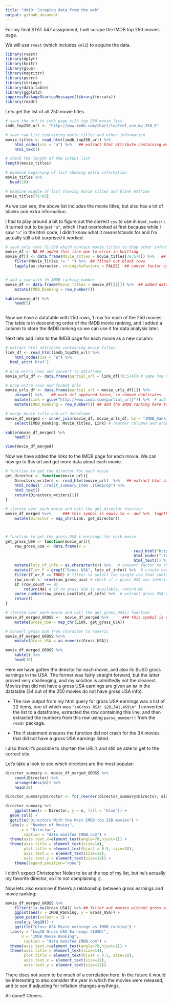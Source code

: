 ```yaml
---
title: "HW10: Scraping data from the web"
output: github_document
---
```


For my final STAT 547 assignment, I will scrape the IMDB top 250 movies page.

We will use `rvest` (which includes `xml2`) to acquire the data.

```r
library(rvest)
library(dplyr)
library(knitr)
library(glue)
library(magrittr)
library(purrr)
library(stringr)
library(data.table)
library(ggplot2)
suppressPackageStartupMessages(library(forcats))
library(readr)
```

Lets get the list of all 250 movie titles

```r
# save the url to imdb page with top 250 movie list
imdb_top250_url <- "http://www.imdb.com/chart/top?ref_=nv_mv_250_6"

# save raw list containing movie titles and other information
movie_titles <- read_html(imdb_top250_url) %>% 
	html_nodes(css = "a") %>%   ## extract html attribute containing movie titles
	html_text()

# check the length of the output list
length(movie_titles)

# examine beginning of list showing extra information
movie_titles %>% 
  head(10)

# examine middle of list showing movie titles and blank entries
movie_titles[76:80]

```

As we can see, the above list includes the movie titles, but also has a lot of blanks and extra information.

I had to play around a bit to figure out the correct `css` to use in `html_nodes()`. It turned out to be just `"a"`, which I had overlooked at first because while I saw `"a"` in the html code, I didn't know what it means/stands for and I'm actually still a bit surprised it worked.



```r
# save only rows 71-569 which contain movie titles to drop other information 
movie_df <- NA ## added this line due to error in knitting
movie_df[] <- data.frame(Movie_Titles = movie_titles[76:574]) %>%   ## [] keeps output of lapply as a list
	filter(Movie_Titles != " ") %>%  ## filter out blank rows
	lapply(as.character, stringsAsFactors = FALSE)  ## conver factor column to chr


# add a row with th IMDB ranking number
movie_df <- data.frame(Movie_Titles = movie_df[[1]]) %>%  ## added data.frame() due to knitting error
	mutate(IMDB_Ranking = row_number())

kable(movie_df) %>% 
	head(5)



```


Now we have a datatable with 250 rows, 1 row for each of the 250 movies. The table is in descending order of the IMDB movie ranking, and I added a column to store the IMDB ranking so we can use it for data analysis later.

Next lets add links to the IMDB page for each movie as a new column:


```r


# extract html attribute containing movie titles
link_df <- read_html(imdb_top250_url) %>% 
	html_nodes(css = "a") %>%	
  html_attr('href')

# drop extra rows and convert to dataframe
movie_urls_df <- data.frame(partial_url = link_df[76:574]) # same row numbers as used for movie titles

# drop extra rows and format urls
movie_urls_df <- data.frame(partial_url = movie_urls_df[1]) %>% 
	unique() %>%    ## each url appeared twice, so remove duplicates
	mutate(Link = glue("http://www.imdb.com{partial_url}")) %>%  # add domain to get full url
	mutate(IMDB_Ranking = row_number()) ## add the IMDB ranking here too, so can merge with movie_title dataframe

# merge movie title and url dataframe
movie_df_merged <- inner_join(movie_df, movie_urls_df, by = "IMDB_Ranking") %>% 
	select(IMDB_Ranking, Movie_Titles, Link) # reorder columns and drop partial_url column

kable(movie_df_merged) %>% 
	head(5)

View(movie_df_merged)

```


Now we have added the links to the IMDB page for each movie. We can now go to this url and get more data about each movie.


```r
# function to get the director for each movie
get_director <- function(movie_url){
	Directors_writers <- read_html(movie_url)  %>%   ## extract html attribute containing movie titles
	html_nodes(".credit_summary_item .itemprop") %>% 	
	html_text()
	return(Directors_writers[1])
}

# iterate over each movie and call the get_director function
movie_df_merged %<>%     ### this symbol is equiv to <- and %>%  together
	mutate(Director = map_chr(Link, get_director))



# function to get the gross USA $ earnings for each movie
get_gross_USA <- function(movie_url){
	raw_gross_usa <- data.frame(x = 
														read_html("http://www.imdb.com/title/tt0111161/?pf_rd_m=A2FGELUUNOQJNL&pf_rd_p=3376940102&pf_rd_r=1QZ5QVDWP5CRXFW73X1A&pf_rd_s=center-1&pf_rd_t=15506&pf_rd_i=top&ref_=chttp_tt_1")  %>%
														html_nodes(".txt-block") %>% 	
														html_text()) %>% 
	mutate(lots_of_info = as.character(x)) %>%   # convert factor to character in new column
	mutate(T_or_F = grepl("Gross USA", lots_of_info)) %>%  # create new column to identify with row has the Gross USA value
	filter(T_or_F == TRUE) # filter to select the single row that contain the gross USA earnings
	row_count <- nrow(raw_gross_usa) # check if a gross USA was identified for each movie
	if (row_count == 0)
		return(NA) # if no gross USA is available, return NA
	parse_number(raw_gross_usa$lots_of_info) %>%  # extract gross USA value from a string
	return()
}

# iterate over each movie and call the get_gross_USA() function
movie_df_merged_GROSS <-  movie_df_merged %>%      ### this symbol is equiv to <- and %>%  together
	mutate(Gross_USA = map_chr(Link, get_gross_USA))

# convert gross USA from character to numeric
movie_df_merged_GROSS %<>% 
	mutate(Gross_USA = as.numeric(Gross_USA))

movie_df_merged_GROSS %>% 
	kable() %>% 
	head(10)


```

Here we have gotten the director for each movie, and also its $USD gross earnings in the USA. The former was fairly straight forward, but the latter proved very challenging, and my solution is admittedly not the cleanest. Movies that did not have a gross USA earnings are given an `NA` in the datatable (34 out of the 250 movies do not have gross USA info).

- The raw output from my html query for gross USA earnings was a list of 22 items, one of which was `"\nGross USA: $28,341,469\n"`. I converted the list to a dataframe, extracted the row containing this line, and then extracted the numbers from this row using `parse_number()` from the `readr` package.

- The if statement ensures the function did not crash for the 34 movies that did not have a gross USA earnings listed.


I also think it's possible to shorten the URL's and still be able to get to the correct site.


Let's take a look to see which directors are the most popular:



```r
director_summary <- movie_df_merged_GROSS %>% 
	count(Director) %>% 
	arrange(desc(n)) %>%
	head(20)

director_summary$Director <- fct_reorder(director_summary$Director, director_summary$n, .desc = TRUE)

director_summary %>% 
	ggplot(aes(x = Director, y = n, fill = "blue")) +
  geom_col() +
  ggtitle("Directors With the Most IMDB top 250 movies") +
  labs(y = "Number of Movies",
       x = "Director",
        caption = "data modifed IMDB.com") +
  theme(axis.text.x=element_text(angle=70,hjust=1)) +
  theme(axis.title = element_text(size=14),
        plot.title = element_text(hjust = 0.5, size=18),
        axis.text.x = element_text(size=12),
        axis.text.y = element_text(size=12)) +
	theme(legend.position="none")

```


I didn't expect Christopher Nolan to be at the top of my list, but he's actually my favorite director, so I'm not complaining :).



Now lets also examine if there's a relationship between gross earnings and movie ranking:

```r
movie_df_merged_GROSS %>% 
	filter(!is.na(Gross_USA)) %>% ## filter out movies without gross earnings info
	ggplot(aes(x = IMDB_Ranking, y = Gross_USA)) +
	geom_point(colour = 3) +
	scale_y_log10() +
	ggtitle("Gross USA Movie earnings vs IMDB ranking") +
  labs(y = "Log10 Gross USA Earnings ($USD)",
       x = "IMDB Movie Ranking",
        caption = "data modifed IMDB.com") +
  theme(axis.text.x=element_text(angle=70,hjust=1)) +
  theme(axis.title = element_text(size=14),
        plot.title = element_text(hjust = 0.5, size=18),
        axis.text.x = element_text(size=12),
        axis.text.y = element_text(size=12))

```


There does not seem to be much of a correlation here. In the future it would be interesting to also consider the year in which the movies were released, and to see if adjusting for inflation changes anythings.


All done!! Cheers.